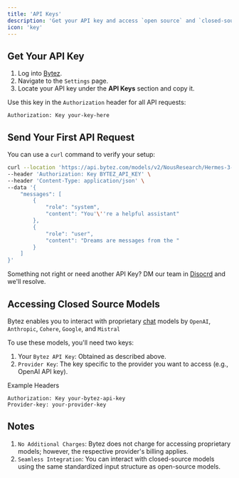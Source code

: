 ```yaml
---
title: 'API Keys'
description: 'Get your API key and access `open source` and `closed-source` models through a standard format'
icon: 'key'
---
```


## Get Your API Key

1. Log into [Bytez](http://bytez.com).
2. Navigate to the `Settings` page.
3. Locate your API key under the **API Keys** section and copy it.

Use this key in the `Authorization` header for all API requests:

```http
Authorization: Key your-key-here
```

## Send Your First API Request
You can use a `curl` command to verify your setup:

```bash
curl --location 'https://api.bytez.com/models/v2/NousResearch/Hermes-3-Llama-3.1-8B' \
--header 'Authorization: Key BYTEZ_API_KEY' \
--header 'Content-Type: application/json' \
--data '{
    "messages": [
        {
            "role": "system",
            "content": "You'\''re a helpful assistant"
        },
        {
            "role": "user",
            "content": "Dreams are messages from the "
        }
    ]
}'
```

<Info>Something not right or need another API Key? DM our team in [Disocrd](https://discord.com/invite/Z723PfCFWf) and we'll resolve.</Info>

## Accessing Closed Source Models
Bytez enables you to interact with proprietary [chat](chat/text#proprietary-models) models by `OpenAI`, `Anthropic`, `Cohere`, `Google`, and `Mistral`

To use these models, you'll need two keys:

1. Your `Bytez API Key`: Obtained as described above.
2. `Provider Key`: The key specific to the provider you want to access (e.g., OpenAI API key).

Example Headers
```http
Authorization: Key your-bytez-api-key
Provider-key: your-provider-key
```

## Notes
1. `No Additional Charges`: Bytez does not charge for accessing proprietary models; however, the respective provider's billing applies.
2. `Seamless Integration`: You can interact with closed-source models using the same standardized input structure as open-source models.